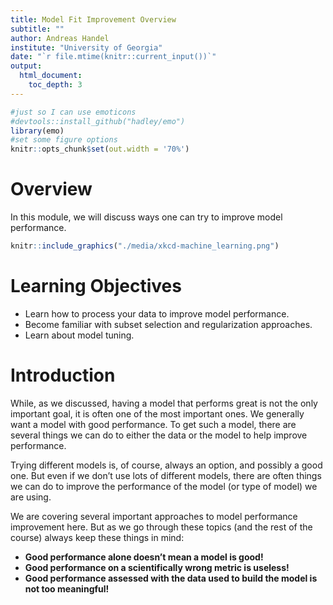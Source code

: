 ```yaml
---
title: Model Fit Improvement Overview
subtitle: ""
author: Andreas Handel
institute: "University of Georgia"
date: "`r file.mtime(knitr::current_input())`"
output: 
  html_document:
    toc_depth: 3
---
```


```r
#just so I can use emoticons
#devtools::install_github("hadley/emo")
library(emo)
#set some figure options
knitr::opts_chunk$set(out.width = '70%')
```



# Overview

In this module, we will discuss ways one can try to improve model performance.


```r
knitr::include_graphics("./media/xkcd-machine_learning.png")
```



# Learning Objectives
* Learn how to process your data to improve model performance.
* Become familiar with subset selection and regularization approaches.
* Learn about model tuning.


# Introduction

While, as we discussed, having a model that performs great is not the only important goal, it is often one of the most important ones. We generally want a model with good performance. To get such a model, there are several things we can do to either the data or the model to help improve performance.

Trying different models is, of course, always an option, and possibly a good one. But even if we don't use lots of different models, there are often things we can do to improve the performance of the model (or type of model) we are using.

We are covering several important approaches to model performance improvement here. But as we go through these topics (and the rest of the course) always keep these things in mind: 

* __Good performance alone doesn't mean a model is good!__
* __Good performance on a scientifically wrong metric is useless!__
* __Good performance assessed with the data used to build the model is not too meaningful!__

